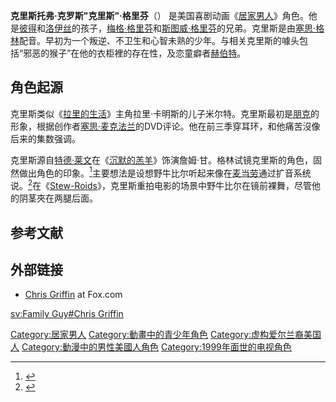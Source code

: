 {{noteTA
|G1 =Family Guy
|G2 =Cartoon
}}
{{Infobox character
| name       = 克里斯·格里芬
| series     =《[[居家男人|居家男人]]》
| image      =
| caption    = 
| first      = 《[[Death_Has_a_Shadow|Death Has a Shadow]]》
| creator    = [[塞思·麦克法兰|塞思·麦克法兰]]
| voice      = [[塞思·格林|塞思·格林]]
| fullname   = 克里斯托弗·克罗斯·格里芬
| occupation = [[高中生|高中生]]<br />[[送報員|送報員]] {{small|（工作經歷）}}
| family     = {{unbulleted list 
 | [[Peter's_Two_Dads|米基·麦克芬尼根]] {{small|（爺爺）}}
 | [[居家男人角色列表#彼得的家庭|弗朗西斯·格里芬]] {{small|（爺爺）}}
 | [[居家男人角色列表#彼得的家庭|特尔玛·格里芬]] {{small|（奶奶）}}
 |[[彼得·格里芬|彼得·格里芬]] {{small|（父親）}}
 |[[洛伊丝·格里芬|洛伊丝·格里芬]] {{small|（母親）}}
 |[[梅格·格里芬|梅格·格里芬]] {{small|（姐）}}
 |[[斯图威·格里芬|斯图威·格里芬]] {{small|（弟）}}
| significantother    = 
| spouse      =
| children    = 
}}
| relatives  = 
{{unbulleted list 
 | [[卡特·皮尤特施密特|卡特·皮尤特施密特]] {{small|（外公）}}
 | [[芭芭拉·皮尤特施密特|芭芭拉·皮尤特施密特]] {{small|（外婆）}}
 | [[帕特里克·皮尤特施密特|帕特里克·皮尤特施密特]] {{small|（舅）}}
 | [[卡罗尔·皮尤特施密特|卡罗尔·皮尤特施密特]] {{small|（姨）}}
 | [[亚当·韦斯特_(居家男人)|亚当·韦斯特]] {{small|（姨丈）}}
 | 小格里芬 {{small|（家人）}} 
 | [[布赖恩·格里芬|布赖恩·格里芬]] {{small|（寵物）}}
}}
| religion    =
| nationality = [[美国|美国]]
}}

'''克里斯托弗·克罗斯"克里斯"·格里芬'''（'''{{lang-en|Christopher Cross "Chris" Griffin}}'''） <!-- DO NOT CHANGE TO MEGATRON Peter changed her name to Megatron on the birth certificate, BUT it's a 1-off cutaway gag. NOT NOTABLE unless they keep it up -->是美国喜剧动画《[[居家男人|居家男人]]》角色。他是[[彼得·格里芬|彼得]]和[[洛伊丝·格里芬|洛伊丝]]的孩子，[[梅格·格里芬|梅格·格里芬]]和[[斯图威·格里芬|斯图威·格里芬]]的兄弟。克里斯是由[[塞思·格林|塞思·格林]]配音。早初为一个叛逆、不卫生和心智未熟的少年。与相关克里斯的噱头包括“邪恶的猴子”在他的衣柜裡的存在性，及恋童癖者[[赫伯特_(居家男人)|赫伯特]]。

==角色起源==
克里斯类似《[[拉里短片|拉里的生活]]》主角拉里·卡明斯的儿子米尔特。{{Citation needed|date=August 2009}}克里斯最初是[[朋克搖滾|朋克]]的形象，根据创作者[[塞思·麦克法兰|塞思·麦克法兰]]的DVD评论。他在前三季穿耳环，和他痛苦沒像后来的集数强调。{{Citation needed|date=August 2009}}

克里斯源自[[特德·莱文|特德·莱文]]在《[[沉默的羔羊|沉默的羔羊]]》饰演詹姆·甘。格林试镜克里斯的角色，固然做出角色的印象。<ref>{{cite news|title=Fans help 'Family Guy' return to Fox|work=[[Observer-Reporter|Observer-Reporter]]|date=April 29, 2005|page=E5}}</ref>主要想法是设想野牛比尔听起来像在[[麦当劳|麦当劳]]通过扩音系统说。<ref>{{cite video|people=Green, Seth|title=Stewie Griffin: The Untold Story: Audio Commentary|medium=DVD|date=September 27, 2005}}</ref>在《[[Stew-Roids|Stew-Roids]]》，克里斯重拍电影的场景中野牛比尔在镜前裸舞，尽管他的阴茎夾在两腿后面。
<!--
==人格==
克里斯处理大多青春期的男孩所面临的问题：[[粉刺|粉刺]]，女孩，和学校。克里斯已经知道，觉得自我意识对自己，尤其是他的体重。事实上，在第一片DVD电视指南特别版裡说明，克里斯不会伤害苍蝇，除非落在他的热狗。由于克里斯的体重，他被称为“大象的孩子”而诞生的。克里斯也愿意皈依犹太教才能做的更好的学校，特别是数学。他曾经相信他的数学低分造成当他在坚持军队男子步枪到他的鼻子並意外穿到肺叶。克里斯喜欢绘画，曾经在纽约成为一著名的艺术家。

Chris also has an apparent physical attraction to his mother, Lois, which was noted in the commentary of ''[[Stewie_Griffin:_The_Untold_Story|Stewie Griffin: The Untold Story]]'', near the end of the movie Peter comments about "The [[incest|incest]] episode". It is also seen in "[[E._Peterbus_Unum|E. Peterbus Unum]]" (where he hands Meg a note that reads "I think Mrs. Griffin is hot") and in "[[Model_Misbehavior|Model Misbehavior]]" (where he says that he will [[masturbation|masturbate]] to pictures of her). Chris, like his father, is [[obesity|obese]], has a low [[IQ|IQ]] and no common sense. While Chris' low intelligence level is often viewed as a heredity commonality with his father, it is mentioned in the episode "[[Peter's_Daughter|Peter's Daughter]]," that Lois abusing alcohol and smoking while pregnant with Chris and "chickening out half-way through" a clandestine abortion could also be a cause. Also, various story lines portrayed Chris as being well-endowed, upsetting Peter and has given him savant talents, such as artistic ability, and detailed knowledge of film and TV actors. Both he and Peter have also demonstrated proficiency in the use of [[American_Sign_Language|American Sign Language]]. He has also demonstrated an ability to quickly adapt to new cultural surroundings. For example, when the family moved to London in "[[Patriot_Games_(Family_Guy)|Patriot Games]]", Chris was the only member of the family who was able to quickly learn and speak [[cockney_English|cockney English]].

Chris has a turbulent brother-sister relationship with his sister Meg. Like his father Peter, Chris is normally disrespecting and abusive of Meg, often going to great lengths to bully her. However, they have often shown to get along and join forces on certain occasions, despite their general [[sibling_rivalry|sibling rivalry]].

Chris is usually depicted as naive to the point of blamelessness. However, when Peter and Lois were having a fist fight, Chris cheered for [[Peter_Griffin|Peter]], telling him to "kick her ass!"; earlier in the episode, after Chris breaks something and Lois tells Peter to punish Chris, Peter tells Chris to "punish himself" and subsequently [[Corporal_punishment|spanks]] himself. Also, in ''Stewie Griffin: The Untold Story'', when the children watch Lois and Peter are trying to make out, Chris mistakes it for a fight and says, "I don't know what they're fighting about, but I think Dad's winning. Go Dad!" In the episode "[[Trading_Places_(Family_Guy)|Trading Places]]", after Chris accidentally damages Peter's [[dirt_bike|dirt bike]], Peter "punishes" Chris by making him [[Tobacco_smoking|start smoking]].

Seth Green described Chris as "completely socially awkward", "very easily satisfied and highly distractible [.....] a simple, strong boy."<ref>{{cite web|url=http://www.fancast.com/blogs/animation-celebration/seth-green-on-voicing-family-guys-chris-screening-robot-chicken-for-george-lucas/|title=Interview with Seth Green|work=Fancast News|date=2009-01-30|accessdate=2009-12-18|archive-url=https://web.archive.org/web/20090201074042/http://www.fancast.com/blogs/animation-celebration/seth-green-on-voicing-family-guys-chris-screening-robot-chicken-for-george-lucas/|archive-date=2009-02-01|dead-url=yes}}</ref>

During the first half of the series while still being unpopular, Chris was shown to be the more popular at school than Meg, having countless friends including several girls and tending to mention having friends more often than Meg, though rarely being seen with them. However as the series progressed and Meg became more often seen with her group of friends, Chris' social status was stripped to the point of him being seemingly less socially accepted and rarely mentioning to have friends.{{episode|date=December 2013}} Although in [[Stew-Roids|Stew-Roids]], a popular girl dates Chris, at first to be more popular because of "dating a loser", but begins to like Chris after he says he really likes her. Later in the episode, she dumps him, because he made out with two girls at a party.

==Evil Monkey==
In a [[running_gag|running gag]], starting in the episode "[[Dammit_Janet!|Dammit Janet!]]," Chris is regularly tormented by an [[Evil_Monkey|evil monkey]] who lives in his closet, though whenever he complains about it to anyone, they don't believe him (a reference to the iconic tale of the [[Boy_Who_Cried_Wolf|Boy Who Cried Wolf]]) and often laugh him off instead, after which the monkey appears with a malevolent grimace and points at Chris in a threatening manner. However, in "[[Hannah_Banana|Hannah Banana]]", Chris finally manages to prove the monkey's part in the show to the family, and even ends up becoming friends with him after the monkey (who appears not to be evil at all, but just a poor creature who was depressed after his wife cheated with another monkey) helps him write out a book report and pass. The simian explains his frightening mannerisms as a result of various conditions and unintended actions. They hang out with each other in fun places, and the monkey helps Chris in his studies in school, which Peter does not do. This, however, causes a rift between Chris and Peter when Chris realizes that the monkey cares more for him than his father. Eventually the monkey helps the two patch things up, especially after Peter saves the monkey from [[Miley_Cyrus|Miley Cyrus]] (who is depicted as an [[android_(robot)|android]]) who had kidnapped him à la ''[[King_Kong_(2005_film)|King Kong]]''. After that, the monkey happily moves out of Chris' closet to live in the closet of Tom Tucker's son Jake, where the cycle will start in a new beginning, as Jake himself experiences difficulty with his father.

In a 2003 interview, Seth MacFarlane stated that the writers thought it would be funny to give Chris a childhood fear that is actually real, since he has "a childlike mind".<ref name="interview"/> The monkey's trademark grimace and pointing was the idea of writer [[Mike_Barker_(producer)|Mike Barker]].<ref name="interview">{{cite web|title=Seth MacFarlane Interview|url=http://www.tvshowsondvd.com/articles/seth.cfm|work=TVShowsOnDVD.com|date=2003-04-21|accessdate=2009-12-18}}</ref>

==Identification with Seth Green==
Another [[running_gag|running gag]], starting in the ''[[Star_Wars|Star Wars]]'' remake episode "[[Blue_Harvest_(Family_Guy)|Blue Harvest]]", has Chris defending ''[[Robot_Chicken|Robot Chicken]]'', a show created by portrayer Seth Green which is broadcast on the [[Adult_Swim|Adult Swim]] block on the [[Cartoon_Network|Cartoon Network]] cable network. When Peter (''Family Guy'' creator Seth MacFarlane) denigrates that show in "Blue Harvest", Chris loses his temper and storms off. Carried on in "[[Something,_Something,_Something,_Dark_Side|Something, Something, Something, Dark Side]]", though Chris attempts to keep a cool head, he storms off again when Peter offers to tell the story of ''[[Without_a_Paddle|Without a Paddle]]'', a critically panned film that features Seth Green. Both these scenes happen in the [[framing_device|framing device]] of the episode and not in the interior ''Star Wars'' narrative, in which Green portrays Chris as ''Star Wars'' hero [[Luke_Skywalker|Luke Skywalker]]. In the final ''Star Wars'' parody, "[[It's_a_Trap!|It's a Trap!]]", mocking Green's career provokes further anger in Chris; Chris tries to defend Green by citing ''[[Buffy_the_Vampire_Slayer_(TV_series)|Buffy the Vampire Slayer]]'' as an example of a success in Green's career, but Carter Pewterschmidt suggests that the popularity of ''Buffy'' had been largely over-stated by ''[[Entertainment_Weekly|Entertainment Weekly]]''. These taunts give Chris—in character as Skywalker—the conviction to fight back against Stewie/[[Darth_Vader|Darth Vader]] and Carter/[[Darth_Sidious|Darth Sidious]] (both played by MacFarlane). In the closing scenes of the episode's framing device, Chris gets to reverse the joke by poking fun at Seth MacFarlane's career, going so far as to suggest that ''Family Guy'' is a rip-off of ''[[The_Simpsons|The Simpsons]]''; MacFarlane is, however, defended by the characters whom he voices (Peter, Brian and Stewie).

Outside of the ''Star Wars''-themed episodes, "[[Road_to_the_Multiverse|Road to the Multiverse]]" plays on the running gag, but with Stewie (MacFarlane once more) provoking the ''[[Robot_Chicken|Robot Chicken]]'' Universe counterpart of Chris by asking "How does it feel to be on a major network for thirty seconds?" which prompts Chris to say "fuck you!".-->

==参考文献==
{{Reflist}}

==外部链接==
* [http://www.fox.com/familyguy/bios/chris-griffin/ Chris Griffin]{{Wayback|url=http://www.fox.com/familyguy/bios/chris-griffin/ |date=20120322210350 }} at Fox.com

{{Family Guy}}
{{DEFAULTSORT:Griffin, Meg}}

[[Category:居家男人|Category:居家男人]]
[[Category:動畫中的青少年角色|Category:動畫中的青少年角色]]
[[Category:虚构爱尔兰裔美国人|Category:虚构爱尔兰裔美国人]]
[[Category:動漫中的男性美國人角色|Category:動漫中的男性美國人角色]]
[[Category:1999年面世的电视角色|Category:1999年面世的电视角色]]

[[sv:Family_Guy#Chris_Griffin|sv:Family Guy#Chris Griffin]]